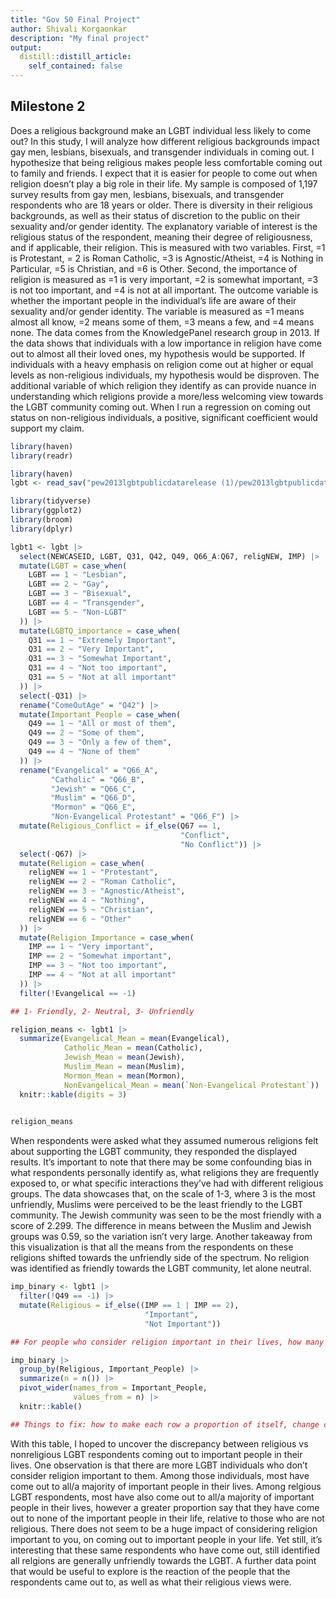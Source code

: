 ```yaml
---
title: "Gov 50 Final Project"
author: Shivali Korgaonkar
description: "My final project"
output:
  distill::distill_article:
    self_contained: false
---
```


## Milestone 2

Does a religious background make an LGBT individual less likely to come out? In this study, I will analyze how different religious backgrounds impact gay men, lesbians, bisexuals, and transgender individuals in coming out. I hypothesize that being religious makes people less comfortable coming out to family and friends. I expect that it is easier for people to come out when religion doesn’t play a big role in their life. My sample is composed of 1,197 survey results from gay men, lesbians, bisexuals, and transgender respondents who are 18 years or older. There is diversity in their religious backgrounds, as well as their status of discretion to the public on their sexuality and/or gender identity. The explanatory variable of interest is the religious status of the respondent, meaning their degree of religiousness, and if applicable, their religion. This is measured with two variables. First, =1 is Protestant, = 2 is Roman Catholic, =3 is Agnostic/Atheist, =4 is Nothing in Particular, =5 is Christian, and =6 is Other. Second, the importance of religion is measured as =1 is very important, =2 is somewhat important, =3 is not too important, and =4 is not at all important. The outcome variable is whether the important people in the individual’s life are aware of their sexuality and/or gender identity. The variable is measured as =1 means almost all know, =2 means some of them, =3 means a few, and =4 means none. The data comes from the KnowledgePanel research group in 2013. If the data shows that individuals with a low importance in religion have come out to almost all their loved ones, my hypothesis would be supported. If individuals with a heavy emphasis on religion come out at higher or equal levels as non-religious individuals, my hypothesis would be disproven. The additional variable of which religion they identify as can provide nuance in understanding which religions provide a more/less welcoming view towards the LGBT community coming out. When I run a regression on coming out status on non-religious individuals, a positive, significant coefficient would support my claim. 

```r

library(haven)
library(readr)

library(haven)
lgbt <- read_sav("pew2013lgbtpublicdatarelease (1)/pew2013lgbtpublicdatarelease.sav")

library(tidyverse)
library(ggplot2)
library(broom)
library(dplyr)
```


```r

lgbt1 <- lgbt |>
  select(NEWCASEID, LGBT, Q31, Q42, Q49, Q66_A:Q67, religNEW, IMP) |>
  mutate(LGBT = case_when(
    LGBT == 1 ~ "Lesbian",
    LGBT == 2 ~ "Gay",
    LGBT == 3 ~ "Bisexual",
    LGBT == 4 ~ "Transgender",
    LGBT == 5 ~ "Non-LGBT"
  )) |>
  mutate(LGBTQ_importance = case_when(
    Q31 == 1 ~ "Extremely Important",
    Q31 == 2 ~ "Very Important",
    Q31 == 3 ~ "Somewhat Important",
    Q31 == 4 ~ "Not too important",
    Q31 == 5 ~ "Not at all important"
  )) |>
  select(-Q31) |>
  rename("ComeOutAge" = "Q42") |>
  mutate(Important_People = case_when(
    Q49 == 1 ~ "All or most of them",
    Q49 == 2 ~ "Some of them",
    Q49 == 3 ~ "Only a few of them",
    Q49 == 4 ~ "None of them"
  )) |>
  rename("Evangelical" = "Q66_A",
         "Catholic" = "Q66_B",
         "Jewish" = "Q66_C",
         "Muslim" = "Q66_D",
         "Mormon" = "Q66_E",
         "Non-Evangelical Protestant" = "Q66_F") |>
  mutate(Religious_Conflict = if_else(Q67 == 1, 
                                      "Conflict",
                                      "No Conflict")) |>
  select(-Q67) |>
  mutate(Religion = case_when(
    religNEW == 1 ~ "Protestant",
    religNEW == 2 ~ "Roman Catholic",
    religNEW == 3 ~ "Agnostic/Atheist",
    religNEW == 4 ~ "Nothing",
    religNEW == 5 ~ "Christian",
    religNEW == 6 ~ "Other"
  )) |>
  mutate(Religion_Importance = case_when(
    IMP == 1 ~ "Very important",
    IMP == 2 ~ "Somewhat important",
    IMP == 3 ~ "Not too important",
    IMP == 4 ~ "Not at all important"
  )) |>
  filter(!Evangelical == -1)


```

```r
## 1- Friendly, 2- Neutral, 3- Unfriendly

religion_means <- lgbt1 |>
  summarize(Evangelical_Mean = mean(Evangelical),
            Catholic_Mean = mean(Catholic),
            Jewish_Mean = mean(Jewish),
            Muslim_Mean = mean(Muslim),
            Mormon_Mean = mean(Mormon),
            NonEvangelical_Mean = mean(`Non-Evangelical Protestant`)) |>
  knitr::kable(digits = 3)
  

religion_means
```
When respondents were asked what they assumed numerous religions felt about supporting the LGBT community, they responded the displayed results. It's important to note that there may be some confounding bias in what respondents personally identify as, what religions they are frequently exposed to, or what specific interactions they've had with different religious groups. 
The data showcases that, on the scale of 1-3, where 3 is the most unfriendly, Muslims were perceived to be the least friendly to the LGBT community. The Jewish community was seen to be the most friendly with a score of 2.299. The difference in means between the Muslim and Jewish groups was 0.59, so the variation isn't very large. Another takeaway from this visualization is that all the means from the respondents on these religions shifted towards the unfriendly side of the spectrum. No religion was identified as friendly towards the LGBT community, let alone neutral.



```r

imp_binary <- lgbt1 |>
  filter(!Q49 == -1) |>
  mutate(Religious = if_else((IMP == 1 | IMP == 2),
                              "Important",
                              "Not Important"))

## For people who consider religion important in their lives, how many have come out to most important people in their life?

imp_binary |>
  group_by(Religious, Important_People) |>
  summarize(n = n()) |>
  pivot_wider(names_from = Important_People,
              values_from = n) |>
  knitr::kable()

## Things to fix: how to make each row a proportion of itself, change column names to be in specific order (not alphabetical)
```
With this table, I hoped to uncover the discrepancy between religious vs nonreligious LGBT respondents coming out to important people in their lives. One observation is that there are more LGBT individuals who don't consider religion important to them. Among those individuals, most have come out to all/a majority of important people in their lives. Among relgious LGBT respondents, most have also come out to all/a majority of important people in their lives, however a greater proportion say that they have come out to none of the important people in their life, relative to those who are not religious.
There does not seem to be a huge impact of considering religion important to you, on coming out to important people in your life. Yet still, it's interesting that these same respondents who have come out, still identified all relgions are generally unfriendly towards the LGBT. A further data point that would be useful to explore is the reaction of the people that the respondents came out to, as well as what their religious views were. 

